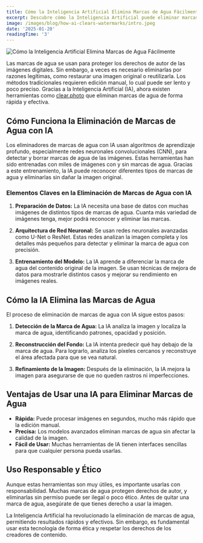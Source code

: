 ```yaml
---
title: Cómo la Inteligencia Artificial Elimina Marcas de Agua Fácilmente
excerpt: Descubre cómo la Inteligencia Artificial puede eliminar marcas de agua de tus fotos.
image: /images/blog/how-ai-clears-watermarks/intro.jpeg
date: '2025-01-20'
readingTime: '3'
---
```


![Cómo la Inteligencia Artificial Elimina Marcas de Agua Fácilmente](/images/blog/how-ai-clears-watermarks/intro.jpeg)

Las marcas de agua se usan para proteger los derechos de autor de las imágenes digitales. Sin embargo, a veces es necesario eliminarlas por razones legítimas, como restaurar una imagen original o reutilizarla. Los métodos tradicionales requieren edición manual, lo cual puede ser lento y poco preciso. Gracias a la Inteligencia Artificial (IA), ahora existen herramientas como [clear.photo](/) que eliminan marcas de agua de forma rápida y efectiva.

## **Cómo Funciona la Eliminación de Marcas de Agua con IA**

Los eliminadores de marcas de agua con IA usan algoritmos de aprendizaje profundo, especialmente redes neuronales convolucionales (CNN), para detectar y borrar marcas de agua de las imágenes. Estas herramientas han sido entrenadas con miles de imágenes con y sin marcas de agua. Gracias a este entrenamiento, la IA puede reconocer diferentes tipos de marcas de agua y eliminarlas sin dañar la imagen original.

### **Elementos Claves en la Eliminación de Marcas de Agua con IA**

1. **Preparación de Datos:** La IA necesita una base de datos con muchas imágenes de distintos tipos de marcas de agua. Cuanta más variedad de imágenes tenga, mejor podrá reconocer y eliminar las marcas.

2. **Arquitectura de Red Neuronal:** Se usan redes neuronales avanzadas como U-Net o ResNet. Estas redes analizan la imagen completa y los detalles más pequeños para detectar y eliminar la marca de agua con precisión.

3. **Entrenamiento del Modelo:** La IA aprende a diferenciar la marca de agua del contenido original de la imagen. Se usan técnicas de mejora de datos para mostrarle distintos casos y mejorar su rendimiento en imágenes reales.

## **Cómo la IA Elimina las Marcas de Agua**

El proceso de eliminación de marcas de agua con IA sigue estos pasos:

1. **Detección de la Marca de Agua:** La IA analiza la imagen y localiza la marca de agua, identificando patrones, opacidad y posición.

2. **Reconstrucción del Fondo:** La IA intenta predecir qué hay debajo de la marca de agua. Para lograrlo, analiza los píxeles cercanos y reconstruye el área afectada para que se vea natural.

3. **Refinamiento de la Imagen:** Después de la eliminación, la IA mejora la imagen para asegurarse de que no queden rastros ni imperfecciones.

## **Ventajas de Usar una IA para Eliminar Marcas de Agua**

- **Rápida:** Puede procesar imágenes en segundos, mucho más rápido que la edición manual.
- **Precisa:** Los modelos avanzados eliminan marcas de agua sin afectar la calidad de la imagen.
- **Fácil de Usar:** Muchas herramientas de IA tienen interfaces sencillas para que cualquier persona pueda usarlas.

## **Uso Responsable y Ético**

Aunque estas herramientas son muy útiles, es importante usarlas con responsabilidad. Muchas marcas de agua protegen derechos de autor, y eliminarlas sin permiso puede ser ilegal o poco ético. Antes de quitar una marca de agua, asegúrate de que tienes derecho a usar la imagen.

La Inteligencia Artificial ha revolucionado la eliminación de marcas de agua, permitiendo resultados rápidos y efectivos. Sin embargo, es fundamental usar esta tecnología de forma ética y respetar los derechos de los creadores de contenido.
